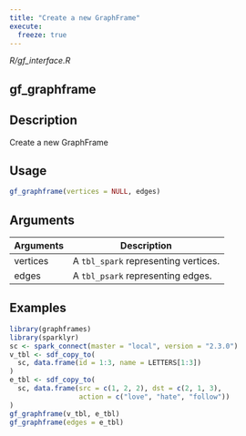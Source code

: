 ```yaml
---
title: "Create a new GraphFrame"
execute:
  freeze: true
---
```


*R/gf_interface.R*

## gf_graphframe

## Description
Create a new GraphFrame 


## Usage
```r
gf_graphframe(vertices = NULL, edges) 
```

## Arguments
|Arguments|Description|
|---|---|
| vertices | A `tbl_spark` representing vertices. |
| edges | A `tbl_psark` representing edges. |





## Examples
```r
library(graphframes)
library(sparklyr) 
sc <- spark_connect(master = "local", version = "2.3.0") 
v_tbl <- sdf_copy_to( 
  sc, data.frame(id = 1:3, name = LETTERS[1:3]) 
) 
e_tbl <- sdf_copy_to( 
  sc, data.frame(src = c(1, 2, 2), dst = c(2, 1, 3), 
                 action = c("love", "hate", "follow")) 
) 
gf_graphframe(v_tbl, e_tbl) 
gf_graphframe(edges = e_tbl) 
```


